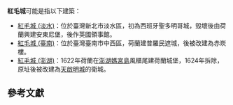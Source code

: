 '''紅毛城'''可能是指以下建築：
*[[紅毛城|紅毛城 (淡水)]]：位於臺灣新北市淡水區，初為西班牙聖多明哥城，毀壞後由荷蘭興建安東尼堡，後作英國領事館。{{R|許雪姬|page=598}}
*[[赤崁樓|紅毛城 (臺南)]]：位於臺灣臺南市中西區，荷蘭建普羅民遮城，後被改建為赤崁樓。{{R|許雪姬|page=598}}
*[[馬公風櫃尾荷蘭城堡|紅毛城 (澎湖)]]：1622年荷蘭在[[澎湖|澎湖]][[馬公|媽宮島]]風櫃尾建荷蘭城堡，1624年拆除，原址後被改建為[[天啟明城|天啟明城]]的衛城。{{R|許雪姬|page=599}}

==參考文獻==
{{reflist|refs=
<ref name="許雪姬">{{cite book|editor=許雪姬|title=臺灣歷史辭典|date=2004|publisher=行政院文化建設委員會|isbn=9570174307}}</ref>
}}

{{消歧義|cat=三字建築物消歧義}}